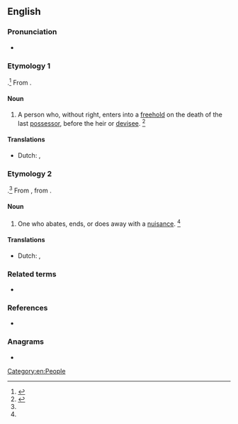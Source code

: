 ==English==

===Pronunciation===
* {{a|GenAm}} {{IPA|/əˈbeɪt.ə/|/əˈbeɪt.ɚ/|lang=en}}

===Etymology 1===
{{suffix|abate|or|t1=to enter without right after the owner dies and before the heir takes over|lang=en}}.<ref name=WID>{{R:MW3 1976}}</ref> From {{der|en|xno|-}}.

====Noun====
{{en-noun}}

# {{lb|en|legal}} A person who, without right, enters into a [[freehold]] on the death of the last [[possessor]], before the heir or [[devisee]]. {{defdate|Mid 16<sup>th</sup> century.}} <ref name=SOED>{{R:SOED5|page=2}}</ref>

====Translations====
{{trans-top}}
* Dutch: {{t+|nl|kraker|m}},
{{trans-mid}}
{{trans-bottom}}

===Etymology 2===
{{suffix|abate|or|t1=do away with|lang=en}}.<ref name=WID/> From {{inh|en|enm|-}}, from {{der|en|fro|-}}.

====Noun====
{{en-noun}}

# {{lb|en|legal}} One who abates, ends, or does away with a [[nuisance]]. {{defdate|Late 16<sup>th</sup> century.}} <ref name=SOED/>

====Translations====
{{trans-top}}
* Dutch: {{t|nl|iemand die een ongerief uit de weg ruimt}},
{{trans-mid}}
{{trans-bottom}}

===Related terms===
* {{l|en|abatement}}

===References===
* {{R:Webster 1913}}
<references/>

===Anagrams===
* {{anagrams|en|a=aabort|Tabora|rabato|robata}}

[[Category:en:People]]